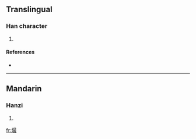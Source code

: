 ==Translingual==

===Han character===
{{Han char|rn=86|rad=火|as=12|sn=16|four=|canj=火日尸水 (FASE)}}

# {{defn|Han|sort=火12}}

====References====
* {{Han ref|kx=0681.170|dkj=19376|hdz=32233.110|uh=71B6|ud=29110}}

----

==Mandarin==

===Hanzi===
{{cmn-hanzi|pin=[[cuàn]] ([[cuan4]])|wg=ts'uan<sup>4</sup>}}

# {{defn|Mandarin}}

[[fr:熶]]